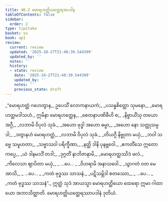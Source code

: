 ```yaml
---
title: 46.2 မောရဟတ္ထိယတ္ထေရအပဒါန
tableOfContents: false
sidebar:
  order: 2
type: tipitaka
basket: su
book: ap1
review:
  current: review
  updated: '2025-10-27T21:48:39.544399'
  updated_by: ''
  notes: ''
  history:
  - state: review
    date: '2025-10-27T21:48:39.544399'
    updated_by: ''
    notes: ''
    previous_state: draft
---
```



<ReviewStatus review={frontmatter.review} showDetails={true} />

<HypothesisAnnotation frontmatter={frontmatter} />

<DynamicBreadcrumb />

<Division number="9" book="ap1" e="ch" v="20" p="429">

<Paragraph number="5889" type="verses" book="ap1">
_“မောရဟတ္ထံ ဂဟေတွာန,_  
ဥပေသိံ လောကနာယကံ;_  
_ပသန္နစိတ္တော သုမနော,_  
_မောရဟတ္ထမဒါသဟံ._  

</Paragraph>

</Division>
<Division number="10" book="ap1" e="ch" v="20" p="429">

<Paragraph number="5890" type="verses" book="ap1">
ဣမိနာ မောရဟတ္ထေန,_  
_စေတနာပဏိဓီဟိ စ;_  
_နိဗ္ဗာယိံသု တယော အဂ္ဂီ,_  
_လဘာမိ ဝိပုလံ သုခံ._  

</Paragraph>

</Division>
<Division number="11" book="ap1" e="ch" v="20" p="429">

<Paragraph number="5891" type="verses" book="ap1">
_အဟော ဗုဒ္ဓါ အဟော ဓမ္မာ,_  
_အဟော နော သတ္ထုသမ္ပဒါ;_  
_ဒတွာနဟံ မောရဟတ္ထံ,_  
_လဘာမိ ဝိပုလံ သုခံ._  

</Paragraph>

</Division>
<Division number="12" book="ap1" e="ch" v="20" p="430">

<Paragraph number="5892" type="verses" book="ap1">
_တိယဂ္ဂီ နိဗ္ဗုတာ မယှံ,_  
_ဘဝါ သဗ္ဗေ သမူဟတာ;_  
_သဗ္ဗာသဝါ ပရိက္ခီဏာ,_  
_နတ္ထိ ဒါနိ ပုနဗ္ဘဝေါ._  

</Paragraph>

</Division>
<Division number="13" book="ap1" e="ch" v="20" p="430">

<Paragraph number="5893" type="verses" book="ap1">
_ဧကတိံသေ ဣတော ကပ္ပေ,_  
_ယံ ဒါနမဒဒိံ တဒါ;_  
_ဒုဂ္ဂတိံ နာဘိဇာနာမိ,_  
_မောရဟတ္ထဿိဒံ ဖလံ._  

</Paragraph>

</Division>
<Division number="14" book="ap1" e="ch" v="20" p="430">

<Paragraph number="5894" type="verses" book="ap1">
_ကိလေသာ ဈာပိတာ မယှံ,_  
_ …ပေ… _  
_ဝိဟရာမိ အနာသဝေါ._  

</Paragraph>

</Division>
<Division number="15" book="ap1" e="ch" v="20" p="430">

<Paragraph number="5895" type="verses" book="ap1">
_သွာဂတံ ဝတ မေ အာသိ,_  
_ …ပေ… _  
_ကတံ ဗုဒ္ဓဿ သာသနံ._  

</Paragraph>

</Division>
<Division number="16" book="ap1" e="ch" v="20" p="430">

<Paragraph number="5896" type="verses" book="ap1">
_ပဋိသမ္ဘိဒါ စတဿော,_  
_ …ပေ… _  
_ကတံ ဗုဒ္ဓဿ သာသနံ”._  

</Paragraph>

<Paragraph number="5897" book="ap1">
ဣတ္ထံ သုဒံ အာယသ္မာ မောရဟတ္ထိယော ထေရော ဣမာ ဂါထာယော အဘာသိတ္ထာတိ.

</Paragraph>
</Division>

<Paragraph number="5898" type="center" book="ap1">
မောရဟတ္ထိယတ္ထေရဿာပဒါနံ ဒုတိယံ.
</Paragraph>